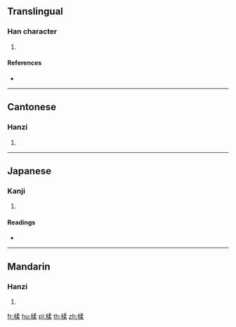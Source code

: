 {{character info/new}}
==Translingual==

===Han character===
{{Han char|rn=75|rad=木|as=09|sn=13|four=47994|canj=DNHD,XDNHD|ids=⿰木柔}}

# {{defn|Han|sort=木09}}

====References====
* {{Han ref|kx=0542.110|dkj=15190|dj=0930.070|hdz=21258.060|uh=697A|ud=27002|bh=DDD6|bd=56790}}

----

==Cantonese==

===Hanzi===
{{yue-hanzi|jyut=[[jau2]]|y=yau2}}

# {{defn|lang=yue|sort=木09}}

----

==Japanese==

===Kanji===
{{ja-kanji|grade=|rs=木09}}

# {{defn|lang=ja|sort=木09}}

====Readings====
* {{ja-readings|on=[[じゅう]] (jū), [[にゅ]] (nyu)|kun=}}

----

==Mandarin==

===Hanzi===
{{cmn-hanzi|pin=[[rǒu]] ([[rou3]])|wg=jou<sup>3</sup>}}

# {{defn|lang=cmn|sort=木09}}

[[fr:楺]]
[[hu:楺]]
[[pl:楺]]
[[th:楺]]
[[zh:楺]]